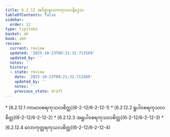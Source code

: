 ```yaml
---
title: 6.2.12 အဝိဇ္ဇာမူလကကုသလနိဒ္ဒေသ
tableOfContents: false
sidebar:
  order: 12
type: tipitaka
basket: ab
book: vbh
review:
  current: review
  updated: '2025-10-23T09:21:31.711569'
  updated_by: ''
  notes: ''
  history:
  - state: review
    date: '2025-10-23T09:21:31.711569'
    updated_by: ''
    notes: ''
    previous_state: draft
---
```



<ReviewStatus review={frontmatter.review} showDetails={true} />

<HypothesisAnnotation frontmatter={frontmatter} />

<DynamicBreadcrumb />



<TableOfContents book="vbh" section="6.2.12">
* [6.2.12.1 ကာမာဝစရကုသလစိတ္တ](6-2-12/6-2-12-1)
* [6.2.12.2 ရူပါဝစရကုသလစိတ္တ](6-2-12/6-2-12-2)
* [6.2.12.3 အရူပါဝစရကုသလစိတ္တ](6-2-12/6-2-12-3)
* [6.2.12.4 လောကုတ္တရကုသလစိတ္တ](6-2-12/6-2-12-4)
</TableOfContents>